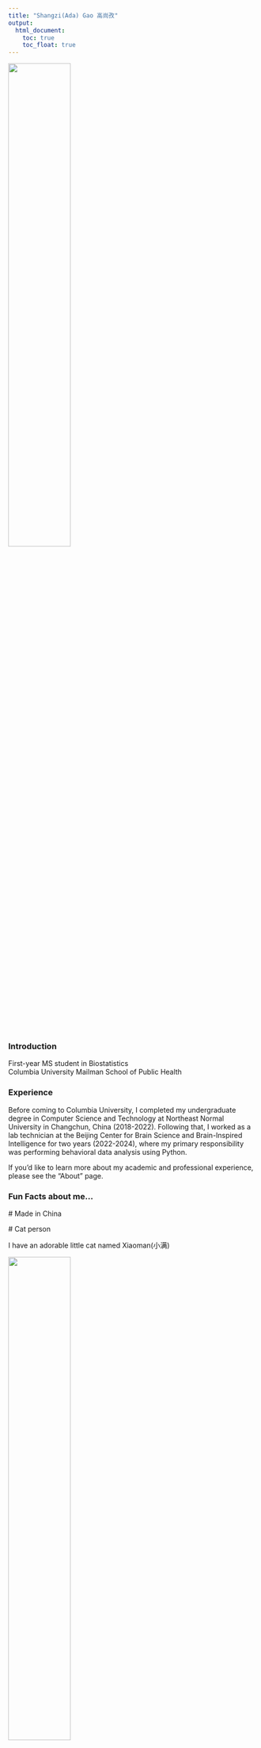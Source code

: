```yaml
---
title: "Shangzi(Ada) Gao 高尚孜"
output: 
  html_document:
    toc: true
    toc_float: true
---
```


<style>h1.title {text-align: center;}</style>

<img src="files/szgao.jpg" style="width:50%">

### Introduction

First-year MS student in Biostatistics  
Columbia University Mailman School of Public Health

### Experience

Before coming to Columbia University, I completed my undergraduate degree in Computer Science and Technology at Northeast Normal University in Changchun, China (2018-2022). Following that, I worked as a lab technician at the Beijing Center for Brain Science and Brain-Inspired Intelligence for two years (2022-2024), where my primary responsibility was performing behavioral data analysis using Python.  


If you'd like to learn more about my academic and professional experience, please see the "About" page.  

### Fun Facts about me...

\# Made in China  

\# Cat person  

I have an adorable little cat named Xiaoman(小满)  

<img src="files/mycat.jpg" style="width:50%">

\# Taste unusual things  

\# A big fan of playing video games  

\# A sparkling water fanatic through and through   

\# A scent-sensitive soul and an avid collector of unique fragrances  

\# Can pull off a 48-hour awake marathon or dive into a 24-hour hibernation

### Academic Recoreds

#### Courses Enrolled in for Fall 2024

```r
library(DT)

courses <- data.frame(
  Course_Code = c("P6400", "P8104", "P8105", "P8130"),
  Course_Name = c("Principle of Epidemiology", " Probability", 
                  "Data Science", "Biostatistical Method I"),
  Instructor = c("Albrecht, Sandra (ssa2018)", "Gu, tian (tg2880)", 
                 "Goldsmith, Arthur Jeff (ajg2202)", "Liu, Molei (ml4890)"),
  Credits = c(3, 3, 3, 3),
  Schedule = c("Wed/Thu 17:30-18:50", "Mon/Wed 10:00-11:20", 
               "Tue/Thu 10:00-11:20", "Fri 13:00-15:50")
)

datatable(courses, 
          options = list(dom = 't', autoWidth = TRUE), 
          rownames = FALSE)
```

### Contact Information
Shangzi Gao  
Email: sg4489@cumc.columbia.edu
Address: 50 Haven Ave, New York, 10032


